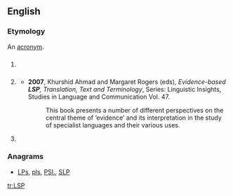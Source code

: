 ==English==
{{wikipedia|dab=LSP}}

===Etymology===
An [[acronym]].

==={{acronym}}===
{{en-acronym}}

# {{programming}} {{acronym of|w:Liskov substitution principle|Liskov substitution principle}} {{gloss|It is one of the [[SOLID]] programming principles.}}
# {{linguistics}} {{acronym of|w:Language for specific purposes|Language for specific purposes}}
#* '''2007''', Khurshid Ahmad and Margaret Rogers (eds), ''Evidence-based '''LSP''', Translation, Text and Terminology'', Series: Linguistic Insights, Studies in Language and Communication  Vol. 47.
#*: This book presents a number of different perspectives on the central theme of ‘evidence’ and its interpretation in the study of specialist languages and their various uses.
# {{physics}} {{acronym of|lightest [[supersymmetric]] particle/partner}}

===Anagrams===
* [[LPs#English|LPs]], [[pls#English|pls]], [[PSl.#English|PSl.]], [[SLP#English|SLP]]

[[tr:LSP]]